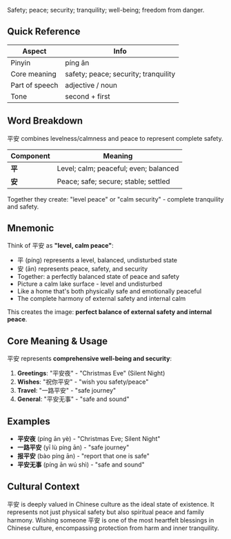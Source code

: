 Safety; peace; security; tranquility; well-being; freedom from danger.

## Quick Reference

| Aspect         | Info                                 |
| -------------- | ------------------------------------ |
| Pinyin         | píng ān                              |
| Core meaning   | safety; peace; security; tranquility |
| Part of speech | adjective / noun                     |
| Tone           | second + first                       |

## Word Breakdown

平安 combines levelness/calmness and peace to represent complete safety.

| Component | Meaning                               |
| --------- | ------------------------------------- |
| **平**    | Level; calm; peaceful; even; balanced |
| **安**    | Peace; safe; secure; stable; settled  |

Together they create: "level peace" or "calm security" - complete tranquility and safety.

## Mnemonic

Think of 平安 as **"level, calm peace"**:

- 平 (píng) represents a level, balanced, undisturbed state
- 安 (ān) represents peace, safety, and security
- Together: a perfectly balanced state of peace and safety
- Picture a calm lake surface - level and undisturbed
- Like a home that's both physically safe and emotionally peaceful
- The complete harmony of external safety and internal calm

This creates the image: **perfect balance of external safety and internal peace**.

## Core Meaning & Usage

平安 represents **comprehensive well-being and security**:

1. **Greetings**: "平安夜" - "Christmas Eve" (Silent Night)
2. **Wishes**: "祝你平安" - "wish you safety/peace"
3. **Travel**: "一路平安" - "safe journey"
4. **General**: "平安无事" - "safe and sound"

## Examples

- **平安夜** (píng ān yè) - "Christmas Eve; Silent Night"
- **一路平安** (yī lù píng ān) - "safe journey"
- **报平安** (bào píng ān) - "report that one is safe"
- **平安无事** (píng ān wú shì) - "safe and sound"

## Cultural Context

平安 is deeply valued in Chinese culture as the ideal state of existence. It represents not just
physical safety but also spiritual peace and family harmony. Wishing someone 平安 is one of the most
heartfelt blessings in Chinese culture, encompassing protection from harm and inner tranquility.
